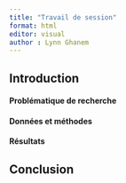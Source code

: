 ---
title: "Travail de session"
format: html
editor: visual
author : Lynn Ghanem
---

## Introduction

#### Problématique de recherche

#### Données et méthodes

#### Résultats

## Conclusion
